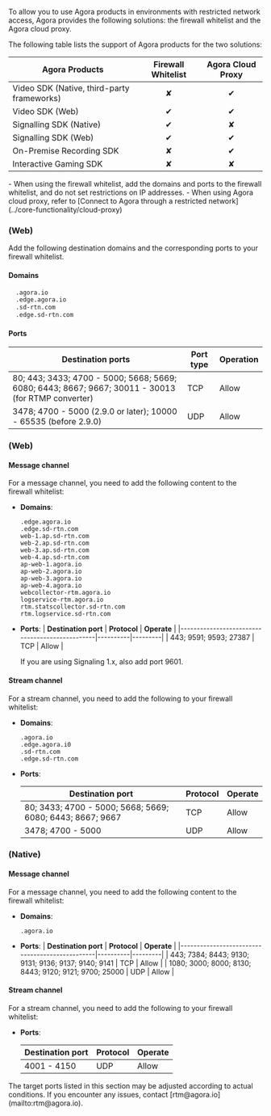 
To allow you to use Agora products in environments with restricted network access, Agora provides the following solutions: the firewall whitelist and the Agora cloud proxy.

The following table lists the support of Agora products for the two solutions:

|Agora Products |Firewall Whitelist |Agora Cloud Proxy|
|---|:---:|:---:|
|Video SDK (Native, third-party frameworks) |✘ |✔|
|Video SDK (Web) |✔ |✔|
|Signalling SDK (Native) | ✔ | ✘ |
|Signalling SDK (Web) | ✔ | ✔ |
|On-Premise Recording SDK | ✘ |✔| 
|Interactive Gaming SDK | ✘ |✘|

<ProductWrapper notAllowed="agora-analytics">
<ProductWrapper notAllowed="interactive-whiteboard">
<ProductWrapper notAllowed="extensions-marketplace">
<ProductWrapper notAllowed="flexible-classroom">
<ProductWrapper notAllowed="signaling">
<ProductWrapper notAllowed="cloud-recording">
- When using the firewall whitelist, add the domains and ports to the firewall whitelist, and do not set restrictions on IP addresses.
- When using Agora cloud proxy, refer to [Connect to Agora through a restricted network](../core-functionality/cloud-proxy)
</ProductWrapper>
</ProductWrapper>
</ProductWrapper>
</ProductWrapper>
</ProductWrapper>
</ProductWrapper>

###  <Vg k="VSDK" /> (Web)

Add the following destination domains and the corresponding ports to your firewall whitelist.

#### Domains

  ```html
    .agora.io
    .edge.agora.io
    .sd-rtn.com
    .edge.sd-rtn.com
  ```

#### Ports

| Destination ports | Port type | Operation|
|---|---|---|
| 80; 443; 3433; 4700 - 5000; 5668; 5669; 6080; 6443; 8667; 9667; 30011 - 30013 (for RTMP converter)| TCP|  Allow|
| 3478; 4700 - 5000 (2.9.0 or later); 10000 - 65535 (before 2.9.0)   |  UDP  | Allow|


### <Vg k="MESS_SDK" /> (Web)

#### Message channel

For a message channel, you need to add the following content to the firewall whitelist:

- **Domains**: 
    ```
    .edge.agora.io
    .edge.sd-rtn.com
    web-1.ap.sd-rtn.com
    web-2.ap.sd-rtn.com
    web-3.ap.sd-rtn.com
    web-4.ap.sd-rtn.com
    ap-web-1.agora.io
    ap-web-2.agora.io
    ap-web-3.agora.io
    ap-web-4.agora.io
    webcollector-rtm.agora.io
    logservice-rtm.agora.io
    rtm.statscollector.sd-rtn.com
    rtm.logservice.sd-rtn.com
    ```

- **Ports**: 
    | **Destination port**               | **Protocol** | **Operate** |
    |------------------------------------------------|----------|---------|
    | 443; 9591; 9593; 27387 | TCP      | Allow   |

    <Admonition type="info" title="Info" >
    If you are using Signaling 1.x, also add port 9601.
    </Admonition>


#### Stream channel

For a stream channel, you need to add the following to your firewall whitelist:

- **Domains**:

    ```
    .agora.io
    .edge.agora.i0
    .sd-rtn.com
    .edge.sd-rtn.com
    ```

- **Ports**: 

    | **Destination port**            | **Protocol** | **Operate** |
    |-----------------------------|----------|---------|
    | 80; 3433; 4700 - 5000; 5668; 5669; 6080; 6443; 8667; 9667 | TCP      | Allow   |
    | 3478; 4700 - 5000           | UDP      | Allow   |

### <Vg k="MESS_SDK" /> (Native)

#### Message channel

For a message channel, you need to add the following content to the firewall whitelist:

- **Domains**: 
    ```
    .agora.io
    ```
- **Ports**: 
    | **Destination port**                               | **Protocol** | **Operate** |
    |------------------------------------------------|----------|---------|
    | 443; 7384; 8443; 9130; 9131; 9136; 9137; 9140; 9141 | TCP      | Allow   |
    | 1080; 3000; 8000; 8130; 8443; 9120; 9121; 9700; 25000 | UDP      | Allow   |


#### Stream channel

For a stream channel, you need to add the following to your firewall whitelist:

- **Ports**: 

    | **Destination port** | **Protocol** | **Operate** |
    |------------------|----------|---------|
    | 4001 - 4150      | UDP      | Allow   |

<Admonition type="alert" info="info">
  The target ports listed in this section may be adjusted according to actual conditions. If you encounter any issues, contact [rtm@agora.io](mailto:rtm@agora.io).
</Admonition>
